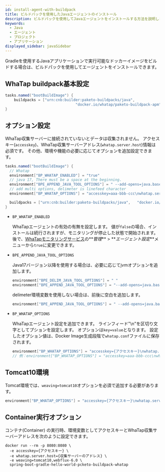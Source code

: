 ```yaml
---
id: install-agent-with-buildpack
title: ビルドパックを使用したJavaエージェントのインストール
description: ビルドパックを使用してJavaエージェントをインストールする方法を説明します。
keywords:
  - Java
  - エージェント
  - プロジェクト
  - アプリケーション
displayed_sidebar: javaSidebar
---
```


Gradleを使用するJavaアプリケーションで実行可能なドッカーイメージをビルドする場合は、ビルドパックを使用してエージェントをインストールできます。 

## WhaTap buildpack基本設定

```java title='build.gradle'
tasks.named("bootBuildImage") {
	buildpacks = ["urn:cnb:builder:paketo-buildpacks/java",	
								"docker.io/whatap/paketo-buildpack-apm"]
}
```

## オプション設定

WhaTap収集サーバーに接続されていないとデータは収集されません。 アクセスキー(`accesskey`)、WhaTap収集サーバーアドレス(`whatap.server.host`)情報は必須です。 その他、環境や機能の必要に応じてオプションを追加設定できます。

```java title='build.gradle'
tasks.named("bootBuildImage") {
  // Whatap 
  environment["BP_WHATAP_ENABLED"] = "true"
  // java 17, There must be a space at the beginning.
  environment["BPE_APPEND_JAVA_TOOL_OPTIONS"] = " --add-opens=java.base/java.lang=ALL-UNNAMED "
  // add multi options, delimeter is linefeed character
  environment["BP_WHATAP_OPTIONS"] = "accesskey=aaa-bbb-ccc\nwhatap.server.host=1.1.1.1/2.2.2.2"

  buildpacks = ["urn:cnb:builder:paketo-buildpacks/java",	"docker.io/whatap/paketo-buildpack-apm"]
}
```

- `BP_WHATAP_ENABLED`

  WhaTapエージェントの有効の有無を設定します。 値が`false`の場合、インストールは続行されますが、モニタリングが停止した状態で開始されます。 後で、[WhaTapモニタリングサービス](https://service.whatap.io)の**_管理_** > **_エージェント設定_**メニューから`true`に変更できます。

- `BPE_APPEND_JAVA_TOOL_OPTIONS`

  Java17バージョン以降を使用する場合は、必要に応じてjvmオプションを追加します。

  ```java
  environment["BPE_DELIM_JAVA_TOOL_OPTIONS"] = " "
  environment["BPE_APPEND_JAVA_TOOL_OPTIONS"] = "--add-opens=java.base/java.lang=ALL-UNNAMED"
  ```

  delimeter環境変数を使用しない場合は、前後に空白を追加します。

  ```java
  environment["BPE_APPEND_JAVA_TOOL_OPTIONS"] = " --add-opens=java.base/java.lang=ALL-UNNAMED "
  ```

- `BP_WHATAP_OPTIONS`

  WhaTapエージェント設定を追加できます。 ラインフィード"\n"を区切り文字としてプションを設定します。 オプションは`key=value`となります。 設定したオプション値は、Docker Image生成段階で`whatap.conf`ファイルに保存されます。 

  ```java
  environment["BP_WHATAP_OPTIONS"] = "accesskey={アクセスキー}\nwhatap.server.host={収集サーバーアドレス}"
  // 例：environment["BP_WHATAP_OPTIONS"] = "accesskey=aaa-bbb-ccc\nwhatap.server.host=1.1.1.1/2.2.2.2"
  ```

## Tomcat10環境

Tomcat環境では、`weaving=tomcat10`オプションを必須で追加する必要があります。

```java
environment["BP_WHATAP_OPTIONS"] = "accesskey={アクセスキー}\nwhatap.server.host={収集サーバーアドレス}\nweaving=tomcat10"
```

## Container実行オプション

コンテナ(Container) の実行時、環境変数としてアクセスキーとWhaTap収集サーバーアドレスを次のように設定できます。

```docker
docker run --rm -p 8080:8080 \
  -e accesskey={アクセスキー} \
  -e whatap.server.host={収集サーバーのアドレス} \
  -e weaving=tomcat10,webflux-6.0 \
  spring-boot-gradle-hello-world-pcketo-buildpack-whatap
```
